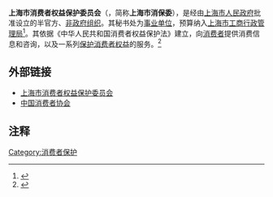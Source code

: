 {{Expand|time=2014-04-24T12:35:20+00:00}}
{{Infobox Non-profit
|Non-profit_name= 上海市消费者权益保护委员会<br><small>{{lang|en|Shanghai Consumer Council}}</small>
|Non-profit_logo=
|Non-profit_type=
|founded_date=
|founder= 
|location= {{CHN}}[[上海|上海]]
|origins= 
|key_people=
|area_served= 
|product=
|focus= 化解消费矛盾<br>促进社会和谐
|method= 
|revenue= 
|endowment= 
|num_volunteers= 
|num_employees= 
|num_members= 
|Non-profit_slogan= 
|homepage= {{URL|http://www.315.sh.cn/}}
| footnotes       =
}}
'''上海市消费者权益保护委员会'''（{{lang-en|Shanghai Consumer Council}}，简称'''上海市消保委'''），是经由[[上海市人民政府|上海市人民政府]]批准设立的半官方、[[非政府组织|非政府组织]]。其秘书处为[[事业单位|事业单位]]，预算纳入[[上海市工商行政管理局|上海市工商行政管理局]]<ref>{{cite web |author1=上海市人民政府 |title=上海市消费者权益保护委员会秘书处 |url=http://www.shanghai.gov.cn/nw2/nw2314/nw2319/nw32905/nw32914/nw32994/nw33019/nw40110/index.html |website=中国上海网站 |accessdate=2018-10-24 |language=zh |archive-date=2020-01-30 |archive-url=https://web.archive.org/web/20200130183143/http://www.shanghai.gov.cn/nw2/nw2314/nw2319/nw32905/nw32914/nw32994/nw33019/nw40110/index.html |dead-url=no }}</ref>。其依据《中华人民共和国消费者权益保护法》建立，向[[消费者|消费者]]提供消费信息和咨询，以及一系列[[消费者保护|保护消费者权益]]的服务。<ref name="关于">{{Cite web|url =http://www.315.sh.cn/gywm/index.html|title =关于我们|author =|date =|publisher =上海市消费者权益保护委员会|language =zh-cn|accessdate =2014-04-24|quote =|deadurl =yes|archiveurl =https://web.archive.org/web/20140424163250/http://www.315.sh.cn/gywm/index.html|archivedate =2014-04-24}}</ref>

==外部链接==
*[https://web.archive.org/web/20140424170833/http://www.315.sh.cn/ 上海市消费者权益保护委员会]{{zh-cn}}
*[http://www.cca.org.cn/ 中国消费者协会]{{Wayback|url=http://www.cca.org.cn/ |date=20201031213008 }}{{zh-cn}}
==注释==
<references />

[[Category:消费者保护|Category:消费者保护]]